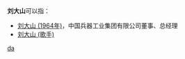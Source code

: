 '''刘大山'''可以指：
* [[刘大山_(1964年)|刘大山 (1964年)]]，中国兵器工业集团有限公司董事、总经理
* [[刘大山_(歌手)|刘大山 (歌手)]]

{{disambig}}

[[Category:三字刘姓人名消歧义|da]]